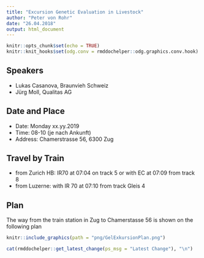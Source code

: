 ```yaml
---
title: "Excursion Genetic Evaluation in Livestock"
author: "Peter von Rohr"
date: "26.04.2018"
output: html_document
---
```


```r
knitr::opts_chunk$set(echo = TRUE)
knitr::knit_hooks$set(odg.conv = rmddochelper::odg.graphics.conv.hook)
```

## Speakers
* Lukas Casanova, Braunvieh Schweiz
* Jürg Moll, Qualitas AG


## Date and Place
* Date: Monday xx.yy.2019
* Time: 08-10 (je nach Ankunft)
* Address: Chamerstrasse 56, 6300 Zug


## Travel by Train
* from Zurich HB:  IR70 at 07:04 on track 5 or with EC at 07:09 from track 8
* from Luzerne: with IR 70 at 07:10 from track Gleis 4


## Plan
The way from the train station in Zug to Chamerstasse 56 is shown on the following plan

```r
knitr::include_graphics(path = "png/GelExkursionPlan.png")
```


```r
cat(rmddochelper::get_latest_change(ps_msg = "Latest Change"), "\n")
```
